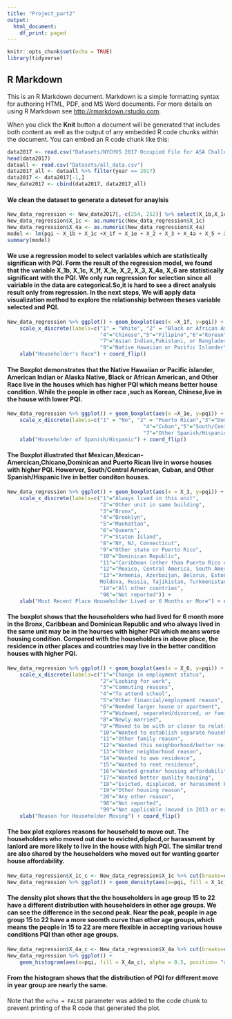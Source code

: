 ---
title: "Project_part2"
output:
  html_document:
    df_print: paged
---

```{r setup, include=FALSE}
knitr::opts_chunk$set(echo = TRUE)
library(tidyverse)
```

## R Markdown

This is an R Markdown document. Markdown is a simple formatting syntax for authoring HTML, PDF, and MS Word documents. For more details on using R Markdown see <http://rmarkdown.rstudio.com>.

When you click the **Knit** button a document will be generated that includes both content as well as the output of any embedded R code chunks within the document. You can embed an R code chunk like this:

```{r}
data2017 <- read.csv("Datasets/NYCHVS 2017 Occupied File for ASA Challenge_CSV.csv")
head(data2017)
dataall <- read.csv("Datasets/all_data.csv")
data2017_all <- dataall %>% filter(year == 2017)
data2017 <- data2017[-1,]
New_date2017 <- cbind(data2017, data2017_all)
```

#### We clean the dataset to generate a dateset for anaylsis

```{r}
New_data_regression <- New_date2017[,-c(254, 252)] %>% select(X_1b,X_1c,X_1f,X_1e,X_2,X_3, X_4a, X_5, X_6, X_12b, pqi, X_14)
New_data_regression$X_1c <- as.numeric(New_data_regression$X_1c)
New_data_regression$X_4a <- as.numeric(New_data_regression$X_4a)
model <- lm(pqi ~ X_1b + X_1c +X_1f + X_1e + X_2 + X_3 + X_4a + X_5 + X_6  + X_12b + X_14,data =New_data_regression)
summary(model)
```

#### We use a regression model to select variables which are statistically significan with PQI. Form the result of the regression model, we found that the variable X_1b, X_1c, X_1f, X_1e, X_2, X_3, X_4a, X_6 are statistically significant with the PQI. We only run regression for selection since all vairiable in the data are categorical.So,it is hard to see a direct analysis result only from regression. In the next steps, We will apply data visualization method to explore the relationship between theses variable selected and PQI.


```{r}
New_data_regression %>% ggplot() + geom_boxplot(aes(x =X_1f, y=pqi)) + 
    scale_x_discrete(labels=c("1" = "White", "2" = "Black or African American","3"="American Indian or Alaska Native",
                              "4"="Chinese","5"="Filipino","6"="Korean",
                              "7"="Asian Indian,Pakistani, or Bangladesh", "8"="Other Asian",
                              "9"="Native Hawaiian or Pacific Islander","10" = "More Races or Other Race ")) +
    xlab("Householder's Race") + coord_flip()
```

#### The Boxplot demonstrates that the Native Hawaiian or Pacific islander, American Indian or Alaska Native, Black or African American, and Other Race live in the houses which has higher PQI which means better house condition. While the people in other race ,such as Korean, Chinese,live in the house with lower PQI.

```{r}
New_data_regression %>% ggplot() + geom_boxplot(aes(x =X_1e, y=pqi)) +
    scale_x_discrete(labels=c("1" = "No", "2" = "Puerto Rican","3"="Dominican",
                                            "4"="Cuban","5"="South/Central American","6"="Mexican, Mexican-American, Chicano",
                                            "7"="Other Spanish/Hispanic")) +
    xlab("Householder of Spanish/Hispanic") + coord_flip()
```

#### The Boxplot illustrated that Mexican,Mexican-Amercican,Chicano,Dominican and Puerto Rican live in worse houses with higher PQI. Howerver, South/Central American, Cuban, and Other Spanish/Hispanic live in better conditon houses.

```{r}
New_data_regression %>% ggplot() + geom_boxplot(aes(x = X_3, y=pqi)) +
    scale_x_discrete(labels=c("1"="Always lived in this unit",
                              "2"="Other unit in same building",
                              "3"="Bronx",
                              "4"="Brooklyn",
                              "5"="Manhattan",
                              "6"="Queens",
                              "7"="Staten Island",
                              "8"="NY, NJ, Connecticut",
                              "9"="Other state or Puerto Rico",
                              "10"="Dominican Republic",
                              "11"="Caribbean (other than Puerto Rico or Dom. Rep.)",
                              "12"="Mexico, Central America, South America, Canada",
                              "13"="Armenia, Azerbaijan, Belarus, Estonia, Georgia, Kazakhstan, Kyrgyzstan, Latvia, Lithuania,
                              Moldova, Russia, Tajikistan, Turkmenistan, Ukraine, Uzbekistan, or other European countries",
                              "14"="All other countries",
                              "98"="Not reported")) +
    xlab("Most Recent Place Householder Lived or 6 Months or More") + coord_flip()

```

#### The boxplot shows that the householders who had lived for 6 month more in the Bronx, Caribbean and Dominican Republic and who always lived in the same unit may be in the hourses with higher PQI which means worse housing condition. Compared with the householders in above place, the residence in other places and countries may live in the better condition houses with higher PQI. 

```{r}
New_data_regression %>% ggplot() + geom_boxplot(aes(x = X_6, y=pqi)) +
    scale_x_discrete(labels=c("1"="Change in employment status",
                              "2"="Looking for work",
                              "3"="Commuting reasons",
                              "4"="To attend school",
                              "5"="Other financial/employment reason",
                              "6"="Needed larger house or apartment",
                              "7"="Widowed, separated/divorced, or family decreased",
                              "8"="Newly married",
                              "9"="Moved to be with or closer to relatives",
                              "10"="Wanted to establish separate household",
                              "11"="Other family reason",
                              "12"="Wanted this neighborhood/better neighborhood services",
                              "13"="Other neighborhood reason",
                              "14"="Wanted to own residence",
                              "15"="Wanted to rent residence",
                              "16"="Wanted greater housing affordability",
                              "17"="Wanted better quality housing",
                              "18"="Evicted, displaced, or harassment by landlord",
                              "19"="Other housing reason",
                              "20"="Any other reason",
                              "98"="Not reported",
                              "99"="Not applicable (moved in 2013 or earlier)")) +
    xlab("Reason for Householder Moving") + coord_flip()
```

#### The box plot explores reasons for household to move out. The householders who moved out due to evicted,diplacd,or harassment by lanlord are more likely to live in the house with high PQI. The similar trend are also shared by the householders who moved out for wanting gearter house affordability.

```{r}
New_data_regression$X_1c_c <- New_data_regression$X_1c %>% cut(breaks=c(15, 22, 30, 50, 65, 85))
New_data_regression %>% ggplot() + geom_density(aes(x=pqi, fill = X_1c_c)) + scale_fill_discrete(name="Age Group",labels=c("15 to 22", "22 to 30", "30 to 50","50 to 65","65 to 85"))
```

#### The density plot shows that the the householders in age group 15 to 22 have a different distribution with householders in other age groups. We can see the difference in the second peak. Near the peak, people in age group 15 to 22 have a more soomth curve than other age groups,which means the people in 15 to 22 are more flexible in accepting various house conditions PQI than other age groups.

```{r}
New_data_regression$X_4a_c <- New_data_regression$X_4a %>% cut(breaks=c(1950, 1975, 2000, 2010, 2020))
New_data_regression %>% ggplot() + 
    geom_histogram(aes(x=pqi, fill = X_4a_c), alpha = 0.5, position= "dodge") + scale_fill_discrete(name="Year To Move In",labels=c("1950 to 1975", "1975 to 2000", "2000 to 2010","2010 to 2020"))
```

#### From the histogram shows that the distribution of PQI for different move in year group are nearly the same. 

Note that the `echo = FALSE` parameter was added to the code chunk to prevent printing of the R code that generated the plot.
